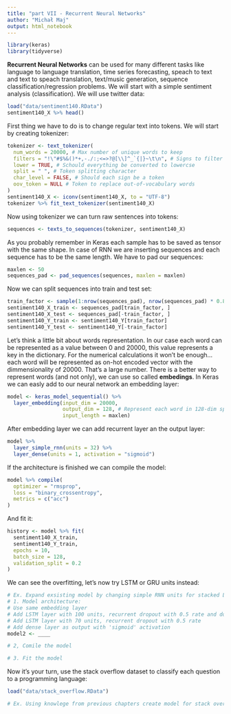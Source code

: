 ```yaml
---
title: "part VII - Recurrent Neural Networks"
author: "Michał Maj"
output: html_notebook
---
```


```r
library(keras)
library(tidyverse)
```

**Recurrent Neural Networks** can be used for many different tasks like language to language translation, time series forecasting, speach to text and text to speach translation, text/music generation, sequence classification/regression problems. We will start with a simple sentiment analysis (classification). We will use twitter data:

```r
load("data/sentiment140.RData")
sentiment140_X %>% head()
```

First thing we have to do is to change regular text into tokens. We will start by creating tokenizer:

```r
tokenizer <- text_tokenizer(
  num_words = 20000, # Max number of unique words to keep
  filters = "!\"#$%&()*+,-./:;<=>?@[\\]^_`{|}~\t\n", # Signs to filter out from text
  lower = TRUE, # Schould everything be converted to lowercse
  split = " ", # Token splitting character
  char_level = FALSE, # Should each sign be a token
  oov_token = NULL # Token to replace out-of-vocabulary words
)
sentiment140_X <- iconv(sentiment140_X, to = "UTF-8")
tokenizer %>% fit_text_tokenizer(sentiment140_X)
```

Now using tokenizer we can turn raw sentences into tokens:

```r
sequences <- texts_to_sequences(tokenizer, sentiment140_X)
```

As you probably remember in Keras each sample has to be saved as tensor with the same shape. In case of RNN we are inserting sequences and each sequence has to be the same length. We have to pad our sequences:

```r
maxlen <- 50
sequences_pad <- pad_sequences(sequences, maxlen = maxlen)
```

Now we can split sequences into train and test set:

```r
train_factor <- sample(1:nrow(sequences_pad), nrow(sequences_pad) * 0.8)
sentiment140_X_train <- sequences_pad[train_factor, ]
sentiment140_X_test <- sequences_pad[-train_factor, ]
sentiment140_Y_train <- sentiment140_Y[train_factor]
sentiment140_Y_test <- sentiment140_Y[-train_factor]
```

Let's think a little bit about words representation. In our case each word can be represented as a value between 0 and 20000, this value represents a key in the dictionary. For the numerical calculations it won't be enough... each word will be represented as on-hot encoded vector with the dimmensionality of 20000. That's a large number. There is a better way to represent words (and not only), we can use so called **embedings**. In Keras we can easly add to our neural network an embedding layer:

```r
model <- keras_model_sequential() %>%
  layer_embedding(input_dim = 20000,
                  output_dim = 128, # Represent each word in 128-dim space
                  input_length = maxlen)
```

After embedding layer we can add recurrent layer an the output layer:

```r
model %>%
  layer_simple_rnn(units = 32) %>%
  layer_dense(units = 1, activation = "sigmoid")
```

If the architecture is finished we can compile the model:

```r
model %>% compile(
  optimizer = "rmsprop",
  loss = "binary_crossentropy",
  metrics = c("acc")
)
```

And fit it:

```r
history <- model %>% fit(
  sentiment140_X_train,
  sentiment140_Y_train,
  epochs = 10,
  batch_size = 128,
  validation_split = 0.2
)
```

We can see the overfitting, let's now try LSTM or GRU units instead:

```r
# Ex. Expand exsisting model by changing simple RNN units for stacked LSTM (or GRU) layers.
# 1. Model architecture:
# Use same embedding layer
# Add LSTM layer with 100 units, recurrent dropout with 0.5 rate and don't forget to return sequences to LSTM on top
# Add LSTM layer with 70 units, recurrent dropout with 0.5 rate
# Add dense layer as output with 'sigmoid' activation
model2 <- ____

# 2, Comile the model

# 3. Fit the model

```

Now it's your turn, use the stack overflow dataset to classify each question to a programming language:

```r
load("data/stack_overflow.RData")

# Ex. Using knowlege from previous chapters create model for stack overflow question tags classification.
```

